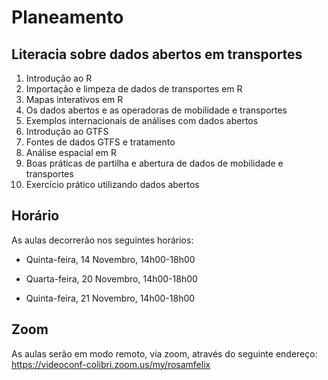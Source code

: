 # Planeamento

## Literacia sobre dados abertos em transportes

1.  Introdução ao R
2.  Importação e limpeza de dados de transportes em R
3.  Mapas interativos em R
4.  Os dados abertos e as operadoras de mobilidade e transportes
5.  Exemplos internacionais de análises com dados abertos
6.  Introdução ao GTFS
7.  Fontes de dados GTFS e tratamento
8.  Análise espacial em R
9.  Boas práticas de partilha e abertura de dados de mobilidade e transportes
10. Exercício prático utilizando dados abertos

## Horário

As aulas decorrerão nos seguintes horários:

-   Quinta-feira, 14 Novembro, 14h00-18h00

-   Quarta-feira, 20 Novembro, 14h00-18h00

-   Quinta-feira, 21 Novembro, 14h00-18h00

## Zoom

As aulas serão em modo remoto, via zoom, através do seguinte endereço:\
<https://videoconf-colibri.zoom.us/my/rosamfelix>
